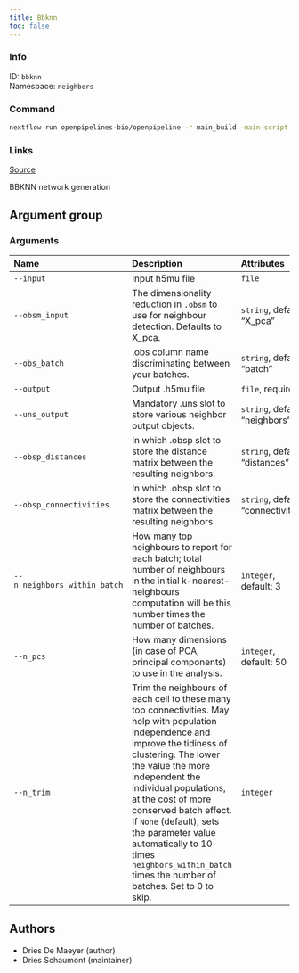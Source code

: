 ```yaml
---
title: Bbknn
toc: false
---
```


::: {.column-margin}

### Info

ID: `bbknn`  
Namespace: `neighbors`

### Command

```bash
nextflow run openpipelines-bio/openpipeline -r main_build -main-script target/nextflow/neighbors/bbknn/main.nf --help
```

### Links
[Source](https://github.com/openpipelines-bio/openpipeline/blob/main/src/neighbors/bbknn){.btn-action .btn-sm .btn-info .btn role="button"}
:::

BBKNN network generation


## Argument group

### Arguments



|Name                         |Description                                                                                                                                                                                                                                                                                                                                                                                                       |Attributes                          |
|:----------------------------|:-----------------------------------------------------------------------------------------------------------------------------------------------------------------------------------------------------------------------------------------------------------------------------------------------------------------------------------------------------------------------------------------------------------------|:-----------------------------------|
|`--input`                    |Input h5mu file                                                                                                                                                                                                                                                                                                                                                                                                   |`file`                              |
|`--obsm_input`               |The dimensionality reduction in `.obsm` to use for neighbour detection. Defaults to X_pca.                                                                                                                                                                                                                                                                                                                        |`string`, default: "X_pca"          |
|`--obs_batch`                |.obs column name discriminating between your batches.                                                                                                                                                                                                                                                                                                                                                             |`string`, default: "batch"          |
|`--output`                   |Output .h5mu file.                                                                                                                                                                                                                                                                                                                                                                                                |`file`, required                    |
|`--uns_output`               |Mandatory .uns slot to store various neighbor output objects.                                                                                                                                                                                                                                                                                                                                                     |`string`, default: "neighbors"      |
|`--obsp_distances`           |In which .obsp slot to store the distance matrix between the resulting neighbors.                                                                                                                                                                                                                                                                                                                                 |`string`, default: "distances"      |
|`--obsp_connectivities`      |In which .obsp slot to store the connectivities matrix between the resulting neighbors.                                                                                                                                                                                                                                                                                                                           |`string`, default: "connectivities" |
|`--n_neighbors_within_batch` |How many top neighbours to report for each batch; total number of neighbours in the initial k-nearest-neighbours computation will be this number times the number of batches.                                                                                                                                                                                                                                     |`integer`, default: 3               |
|`--n_pcs`                    |How many dimensions (in case of PCA, principal components) to use in the analysis.                                                                                                                                                                                                                                                                                                                                |`integer`, default: 50              |
|`--n_trim`                   |Trim the neighbours of each cell to these many top connectivities. May help with population independence and improve the tidiness of clustering. The lower the value the more independent the individual populations, at the cost of more conserved batch effect. If `None` (default), sets the parameter value automatically to 10 times `neighbors_within_batch` times the number of batches. Set to 0 to skip. |`integer`                           |

## Authors

 * Dries De Maeyer  (author)
 * Dries Schaumont  (maintainer)
